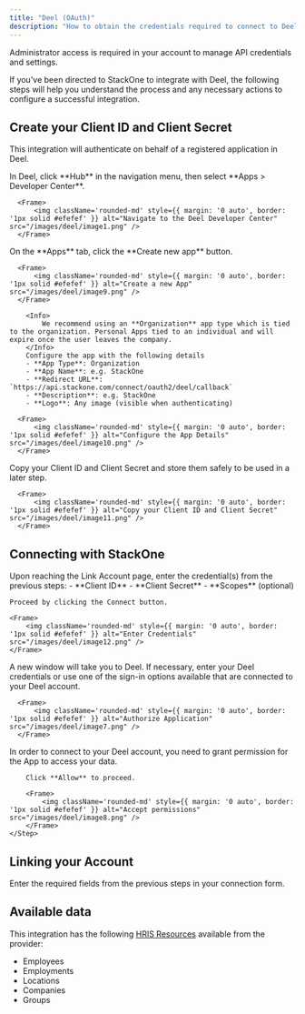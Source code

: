 ```yaml
---
title: "Deel (OAuth)"
description: "How to obtain the credentials required to connect to Deel Oauth."
---
```



<Note>
  Administrator access is required in your account to manage API credentials and settings.
</Note>

If you've been directed to StackOne to integrate with Deel, the following steps will help you understand the process and any necessary actions to configure a successful integration.

## Create your Client ID and Client Secret

This integration will authenticate on behalf of a registered application in Deel.

<Steps>
  <Step title="Navigate to the Deel Developer Center">
      In Deel, click **Hub** in the navigation menu, then select **Apps > Developer Center**.
  
      <Frame>
          <img className='rounded-md' style={{ margin: '0 auto', border: '1px solid #efefef' }} alt="Navigate to the Deel Developer Center" src="/images/deel/image1.png" />
      </Frame>
  </Step>
  <Step title="Create a new App">
     On the **Apps** tab, click the **Create new app** button.
  
      <Frame>
          <img className='rounded-md' style={{ margin: '0 auto', border: '1px solid #efefef' }} alt="Create a new App" src="/images/deel/image9.png" />
      </Frame>
  </Step>
  <Step title="Configure the App Details">
      
        <Info>
            We recommend using an **Organization** app type which is tied to the organization. Personal Apps tied to an individual and will expire once the user leaves the company.
        </Info>
        Configure the app with the following details
        - **App Type**: Organization
        - **App Name**: e.g. StackOne
        - **Redirect URL**: `https://api.stackone.com/connect/oauth2/deel/callback`
        - **Description**: e.g. StackOne
        - **Logo**: Any image (visible when authenticating)

      <Frame>
          <img className='rounded-md' style={{ margin: '0 auto', border: '1px solid #efefef' }} alt="Configure the App Details" src="/images/deel/image10.png" />
      </Frame>
  </Step>
  <Step title="Copy your Client ID and Client Secret">
      Copy your Client ID and Client Secret and store them safely to be used in a later step.
  
      <Frame>
          <img className='rounded-md' style={{ margin: '0 auto', border: '1px solid #efefef' }} alt="Copy your Client ID and Client Secret" src="/images/deel/image11.png" />
      </Frame>
  </Step>
</Steps>

## Connecting with StackOne

<Steps>
  <Step>
    Upon reaching the Link Account page, enter the credential(s) from the previous steps:
    - **Client ID**
    - **Client Secret**
    - **Scopes** (optional)

    Proceed by clicking the Connect button.

    <Frame>
        <img className='rounded-md' style={{ margin: '0 auto', border: '1px solid #efefef' }} alt="Enter Credentials" src="/images/deel/image12.png" />
    </Frame>
  </Step>
  <Step title="Authorize Application">
      A new window will take you to Deel. If necessary, enter your Deel credentials or use one of the sign-in options available that are connected to your Deel account.
  
      <Frame>
          <img className='rounded-md' style={{ margin: '0 auto', border: '1px solid #efefef' }} alt="Authorize Application" src="/images/deel/image7.png" />
      </Frame>
  </Step>
  <Step title="Accept the required scopes">
        In order to connect to your Deel account, you need to grant permission for the App to access your data.
        
        Click **Allow** to proceed.
    
        <Frame>
            <img className='rounded-md' style={{ margin: '0 auto', border: '1px solid #efefef' }} alt="Accept permissions" src="/images/deel/image8.png" />
        </Frame>
    </Step>
</Steps>

## Linking your Account

Enter the required fields from the previous steps in your connection form.

<IntegrationFooter />

## Available data

This integration has the following [HRIS Resources](https://docs.stackone.com/reference/getting-started-with-your-api) available from the provider:
<ul>
  <li>Employees</li>
  <li>Employments</li>
  <li>Locations</li>
  <li>Companies</li>
  <li>Groups</li>
</ul>